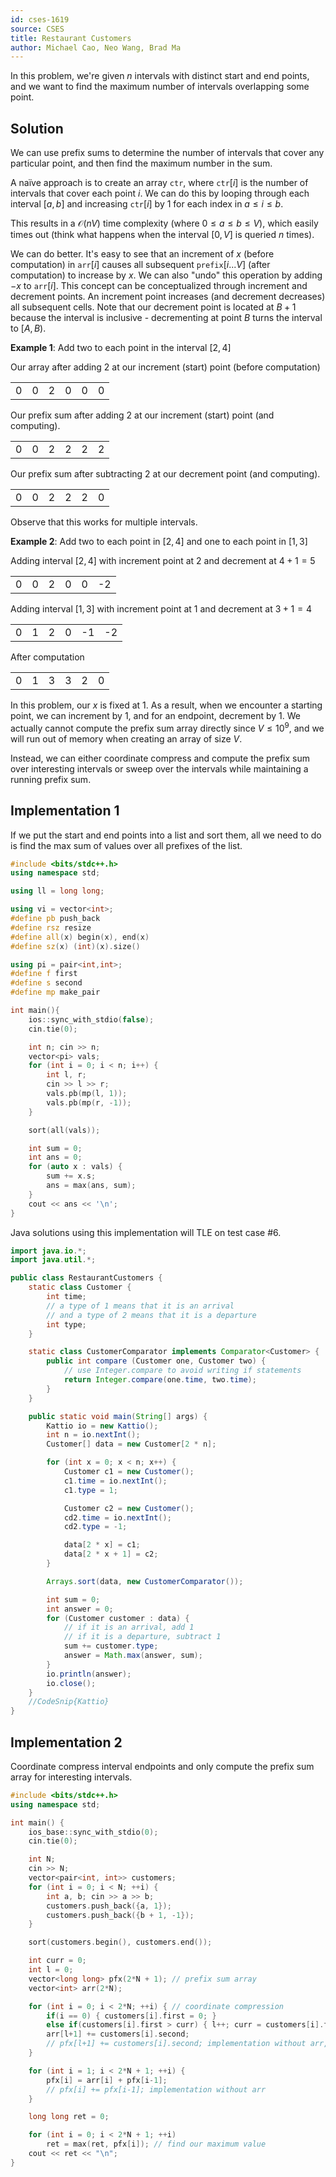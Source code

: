 ```yaml
---
id: cses-1619
source: CSES
title: Restaurant Customers
author: Michael Cao, Neo Wang, Brad Ma
---
```


In this problem, we're given $n$ intervals with distinct start and end points,
and we want to find the maximum number of intervals overlapping some point.

## Solution

We can use prefix sums to determine the number of intervals that cover any
particular point, and then find the maximum number in the sum.

A naïve approach is to create an array $\texttt{ctr}$, where $\texttt{ctr}[i]$
is the number of intervals that cover each point $i$. We can do this by looping
through each interval $[a,b]$ and increasing $\texttt{ctr}[i]$ by $1$ for each
index in $a \leq i \leq b$.

This results in a $\mathcal{O}(nV)$ time complexity (where
$0 \leq a \leq b \leq V$), which easily times out (think what happens when the
interval $[0, V]$ is queried $n$ times).

We can do better. It's easy to see that an increment of $x$ (before computation)
in $\texttt{arr}[i]$ causes all subsequent $\texttt{prefix}[i...V]$ (after
computation) to increase by $x$. We can also "undo" this operation by adding
$-x$ to $\texttt{arr}[i]$. This concept can be conceptualized through increment
and decrement points. An increment point increases (and decrement decreases) all
subsequent cells. Note that our decrement point is located at $B+1$ because the
interval is inclusive - decrementing at point $B$ turns the interval to
$[A, B)$.

**Example 1**: Add two to each point in the interval $[2, 4]$

Our array after adding 2 at our increment (start) point (before computation)

<center>
	<table className="text-center">
		<tr>
			<td>0</td>
			<td>0</td>
			<td className="bg-green-200 dark:bg-green-800">2</td>
			<td>0</td>
			<td>0</td>
			<td>0</td>
		</tr>
	</table>
</center>

Our prefix sum after adding 2 at our increment (start) point (and computing).

<center>
	<table className="text-center">
		<tr>
			<td>0</td>
			<td>0</td>
			<td className="bg-green-200 dark:bg-green-800">2</td>
			<td>2</td>
			<td>2</td>
			<td>2</td>
		</tr>
	</table>
</center>

Our prefix sum after subtracting 2 at our decrement point (and computing).

<center>
	<table className="text-center">
		<tr>
			<td>0</td>
			<td>0</td>
			<td>2</td>
			<td>2</td>
			<td>2</td>
			<td className="bg-red-200 dark:bg-red-800">0</td>
		</tr>
	</table>
</center>

Observe that this works for multiple intervals.

**Example 2**: Add two to each point in $[2, 4]$ and one to each point in
$[1, 3]$

Adding interval $[2, 4]$ with increment point at $2$ and decrement at $4+1=5$

<center>
	<table className="text-center">
		<tr>
			<td>0</td>
			<td>0</td>
			<td className="bg-green-200 dark:bg-green-800">2</td>
			<td>0</td>
			<td>0</td>
			<td className="bg-red-200 dark:bg-red-800">-2</td>
		</tr>
	</table>
</center>

Adding interval $[1, 3]$ with increment point at $1$ and decrement at $3+1=4$

<center>
	<table className="text-center">
		<tr>
			<td>0</td>
			<td className="bg-green-200 dark:bg-green-800">1</td>
			<td>2</td>
			<td>0</td>
			<td className="bg-red-200 dark:bg-red-800">-1</td>
			<td>-2</td>
		</tr>
	</table>
</center>

After computation

<center>
	<table className="text-center">
		<tr>
			<td>0</td>
			<td>1</td>
			<td>3</td>
			<td>3</td>
			<td>2</td>
			<td>0</td>
		</tr>
	</table>
</center>

In this problem, our $x$ is fixed at $1$. As a result, when we encounter a
starting point, we can increment by $1$, and for an endpoint, decrement by $1$.
We actually cannot compute the prefix sum array directly since $V \leq 10^9$,
and we will run out of memory when creating an array of size $V$.

Instead, we can either coordinate compress and compute the prefix sum over
interesting intervals or sweep over the intervals while maintaining a running
prefix sum.

## Implementation 1

If we put the start and end points into a list and sort them, all we need to do
is find the max sum of values over all prefixes of the list.

<LanguageSection>
	
<CPPSection>
	
```cpp
#include <bits/stdc++.h>
using namespace std;

using ll = long long;

using vi = vector<int>;
#define pb push_back
#define rsz resize
#define all(x) begin(x), end(x)
#define sz(x) (int)(x).size()

using pi = pair<int,int>;
#define f first
#define s second
#define mp make_pair

int main(){
	ios::sync_with_stdio(false);
	cin.tie(0);

	int n; cin >> n;
	vector<pi> vals;
	for (int i = 0; i < n; i++) {
		int l, r;
		cin >> l >> r;
		vals.pb(mp(l, 1));
		vals.pb(mp(r, -1));
	}

	sort(all(vals));

	int sum = 0;
	int ans = 0;
	for (auto x : vals) {
		sum += x.s;
		ans = max(ans, sum);
	}
	cout << ans << '\n';
}
```

</CPPSection>
	
<JavaSection>
	
<Warning>
Java solutions using this implementation will TLE on test case #6.
</Warning>

```java
import java.io.*;
import java.util.*;

public class RestaurantCustomers {
	static class Customer {
		int time;
		// a type of 1 means that it is an arrival
		// and a type of 2 means that it is a departure
		int type;
	}

	static class CustomerComparator implements Comparator<Customer> {
		public int compare (Customer one, Customer two) {
			// use Integer.compare to avoid writing if statements
			return Integer.compare(one.time, two.time);
		}
	}

	public static void main(String[] args) {
		Kattio io = new Kattio();
		int n = io.nextInt();
		Customer[] data = new Customer[2 * n];

		for (int x = 0; x < n; x++) {
			Customer c1 = new Customer();
			c1.time = io.nextInt();
			c1.type = 1;

			Customer c2 = new Customer();
			cd2.time = io.nextInt();
			cd2.type = -1;

			data[2 * x] = c1;
			data[2 * x + 1] = c2;
		}

		Arrays.sort(data, new CustomerComparator());

		int sum = 0;
		int answer = 0;
		for (Customer customer : data) {
			// if it is an arrival, add 1
			// if it is a departure, subtract 1
			sum += customer.type;
			answer = Math.max(answer, sum);
		}
		io.println(answer);
		io.close();
	}
	//CodeSnip{Kattio}
}	
```
	
</JavaSection>
	
</LanguageSection>

## Implementation 2

Coordinate compress interval endpoints and only compute the prefix sum array for
interesting intervals.

<LanguageSection>

<CPPSection>

```cpp
#include <bits/stdc++.h>
using namespace std;

int main() {
	ios_base::sync_with_stdio(0);
	cin.tie(0);

	int N;
	cin >> N;
	vector<pair<int, int>> customers;
	for (int i = 0; i < N; ++i) {
		int a, b; cin >> a >> b;
		customers.push_back({a, 1});
		customers.push_back({b + 1, -1});
	}

	sort(customers.begin(), customers.end());

	int curr = 0;
	int l = 0;
	vector<long long> pfx(2*N + 1); // prefix sum array
	vector<int> arr(2*N);

	for (int i = 0; i < 2*N; ++i) { // coordinate compression
		if(i == 0) { customers[i].first = 0; }
		else if(customers[i].first > curr) { l++; curr = customers[i].first; } // we move a pointer
		arr[l+1] += customers[i].second;
		// pfx[l+1] += customers[i].second; implementation without arr, merges all interval end and starts here
	}

	for (int i = 1; i < 2*N + 1; ++i) {
		pfx[i] = arr[i] + pfx[i-1];
		// pfx[i] += pfx[i-1]; implementation without arr
	}

	long long ret = 0;

	for (int i = 0; i < 2*N + 1; ++i)
		ret = max(ret, pfx[i]); // find our maximum value
	cout << ret << "\n";
}
```

</CPPSection>

</LanguageSection>

